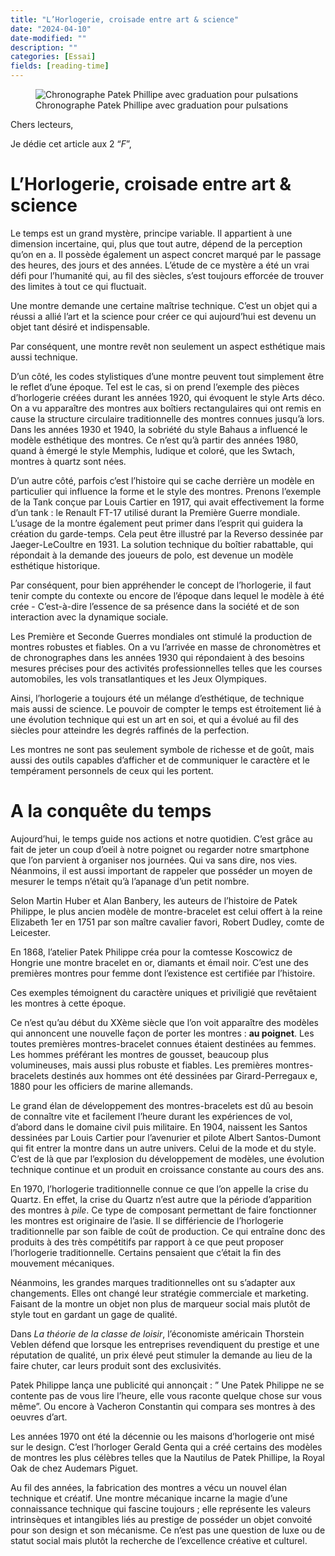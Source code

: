 ```yaml
---
title: "L’Horlogerie, croisade entre art & science"
date: "2024-04-10"
date-modified: ""
description: ""
categories: [Essai]
fields: [reading-time]
---
```


![Chronographe Patek Phillipe avec graduation pour pulsations](patekphilippe_7150_250R_001.jpg)

Chers lecteurs,

Je dédie cet article aux 2 "*F*",

# L'Horlogerie, croisade entre art & science

Le temps est un grand mystère, principe variable. Il appartient à une dimension incertaine, qui, plus que tout autre, dépend de la perception qu'on en a. Il possède également un aspect concret marqué par le passage des heures, des jours et des années. L'étude de ce mystère a été un vrai défi pour l'humanité qui, au fil des siècles, s'est toujours efforcée de trouver des limites à tout ce qui fluctuait.

Une montre demande une certaine maîtrise technique. C'est un objet qui a réussi a allié l'art et la science pour créer ce qui aujourd'hui est devenu un objet tant désiré et indispensable.

Par conséquent, une montre revêt non seulement un aspect esthétique mais aussi technique.

D'un côté, les codes stylistiques d'une montre peuvent tout simplement être le reflet d'une époque. Tel est le cas, si on prend l'exemple des pièces d'horlogerie créées durant les années 1920, qui évoquent le style Arts déco. On a vu apparaître des montres aux boîtiers rectangulaires qui ont remis en cause la structure circulaire traditionnelle des montres connues jusqu'à lors. Dans les années 1930 et 1940, la sobriété du style Bahaus a influencé le modèle esthétique des montres. Ce n'est qu'à partir des années 1980, quand à émergé le style Memphis, ludique et coloré, que les Swtach, montres à quartz sont nées.

D'un autre côté, parfois c'est l'histoire qui se cache derrière un modèle en particulier qui influence la forme et le style des montres. Prenons l'exemple de la Tank conçue par Louis Cartier en 1917, qui avait effectivement la forme d'un tank : le Renault FT-17 utilisé durant la Première Guerre mondiale. L'usage de la montre également peut primer dans l'esprit qui guidera la création du garde-temps. Cela peut être illustré par la Reverso dessinée par Jaeger-LeCoultre en 1931. La solution technique du boîtier rabattable, qui répondait à la demande des joueurs de polo, est devenue un modèle esthétique historique.

Par conséquent, pour bien appréhender le concept de l'horlogerie, il faut tenir compte du contexte ou encore de l'époque dans lequel le modèle à été crée - C'est-à-dire l'essence de sa présence dans la société et de son interaction avec la dynamique sociale.

Les Première et Seconde Guerres mondiales ont stimulé la production de montres robustes et fiables. On a vu l'arrivée en masse de chronomètres et de chronographes dans les années 1930 qui répondaient à des besoins mesures précises pour des activités professionnelles telles que les courses automobiles, les vols transatlantiques et les Jeux Olympiques.

Ainsi, l'horlogerie a toujours été un mélange d'esthétique, de technique mais aussi de science. Le pouvoir de compter le temps est étroitement lié à une évolution technique qui est un art en soi, et qui a évolué au fil des siècles pour atteindre les degrés raffinés de la perfection.

Les montres ne sont pas seulement symbole de richesse et de goût, mais aussi des outils capables d'afficher et de communiquer le caractère et le tempérament personnels de ceux qui les portent.

# A la conquête du temps

Aujourd'hui, le temps guide nos actions et notre quotidien. C'est grâce au fait de jeter un coup d'oeil à notre poignet ou regarder notre smartphone que l'on parvient à organiser nos journées. Qui va sans dire, nos vies. Néanmoins, il est aussi important de rappeler que posséder un moyen de mesurer le temps n'était qu'à l'apanage d'un petit nombre.

Selon Martin Huber et Alan Banbery, les auteurs de l'histoire de Patek Philippe, le plus ancien modèle de montre-bracelet est celui offert à la reine Elizabeth 1er en 1751 par son maître cavalier favori, Robert Dudley, comte de Leicester.

En 1868, l'atelier Patek Philippe créa pour la comtesse Koscowicz de Hongrie une montre bracelet en or, diamants et émail noir. C'est une des premières montres pour femme dont l'existence est certifiée par l'histoire.

Ces exemples témoignent du caractère uniques et priviligié que revêtaient les montres à cette époque.

Ce n'est qu'au début du XXème siècle que l'on voit apparaître des modèles qui annoncent une nouvelle façon de porter les montres : **au poignet**. Les toutes premières montres-bracelet connues étaient destinées au femmes. Les hommes préférant les montres de gousset, beaucoup plus volumineuses, mais aussi plus robuste et fiables. Les premières montres-bracelets destinés aux hommes ont été dessinées par Girard-Perregaux e, 1880 pour les officiers de marine allemands.

Le grand élan de développement des montres-bracelets est dû au besoin de connaître vite et facilement l'heure durant les expériences de vol, d'abord dans le domaine civil puis militaire. En 1904, naissent les Santos dessinées par Louis Cartier pour l'avenurier et pilote Albert Santos-Dumont qui fit entrer la montre dans un autre univers. Celui de la mode et du style. C'est de là que par l'explosion du développement de modèles, une évolution technique continue et un produit en croissance constante au cours des ans.

En 1970, l'horlogerie traditionnelle connue ce que l'on appelle la crise du Quartz. En effet, la crise du Quartz n'est autre que la période d'apparition des montres à *pile*. Ce type de composant permettant de faire fonctionner les montres est originaire de l'asie. Il se différiencie de l'horlogerie traditionnelle par son faible de coût de production. Ce qui entraîne donc des produits à des très compétitifs par rapport à ce que peut proposer l'horlogerie traditionnelle. Certains pensaient que c'était la fin des mouvement mécaniques.

Néanmoins, les grandes marques traditionnelles ont su s'adapter aux changements. Elles ont changé leur stratégie commerciale et marketing. Faisant de la montre un objet non plus de marqueur social mais plutôt de style tout en gardant un gage de qualité.

Dans *La théorie de la classe de loisir*, l'économiste américain Thorstein Veblen défend que lorsque les entreprises revendiquent du prestige et une réputation de qualité, un prix élevé peut stimuler la demande au lieu de la faire chuter, car leurs produit sont des exclusivités.

Patek Philippe lança une publicité qui annonçait : " Une Patek Philippe ne se contente pas de vous lire l'heure, elle vous raconte quelque chose sur vous même". Ou encore à Vacheron Constantin qui compara ses montres à des oeuvres d'art.

Les années 1970 ont été la décennie ou les maisons d'horlogerie ont misé sur le design. C'est l'horloger Gerald Genta qui a créé certains des modèles de montres les plus célèbres telles que la Nautilus de Patek Phillipe, la Royal Oak de chez Audemars Piguet.

Au fil des années, la fabrication des montres a vécu un nouvel élan technique et créatif. Une montre mécanique incarne la magie d'une connaissance technique qui fascine toujours ; elle représente les valeurs intrinsèques et intangibles liés au prestige de posséder un objet convoité pour son design et son mécanisme. Ce n'est pas une question de luxe ou de statut social mais plutôt la recherche de l'excellence créative et culturel.

```{=html}
<script id="mcjs">!function(c,h,i,m,p){m=c.createElement(h),p=c.getElementsByTagName(h)[0],m.async=1,m.src=i,p.parentNode.insertBefore(m,p)}(document,"script","https://chimpstatic.com/mcjs-connected/js/users/22e153f659d838a1653d7dfa3/1ef6f48a3f5624ca75734a517.js");</script>
```
